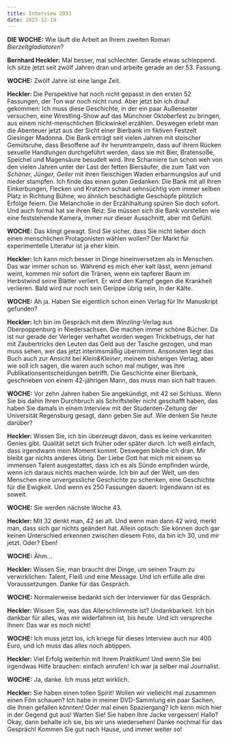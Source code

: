 ```yaml
---
title: Interview 2033
date: 2023-12-19
---
```

**DIE WOCHE:** Wie läuft die Arbeit an Ihrem zweiten Roman *Bierzeltgladiatoren*?

**Bernhard Heckler:** Mal besser, mal schlechter. Gerade etwas schleppend. Ich sitze jetzt seit zwölf Jahren dran und arbeite gerade an der 53. Fassung. 

**WOCHE:** Zwölf Jahre ist eine lange Zeit.

**Heckler:** Die Perspektive hat noch nicht gepasst in den ersten 52 Fassungen, der Ton war noch nicht rund. Aber jetzt bin ich drauf gekommen: Ich muss diese Geschichte, in der ein paar Außenseiter versuchen, eine Wrestling-Show auf das Münchner Oktoberfest zu bringen, aus einem nicht-menschlichen Blickwinkel erzählen. Deswegen erlebt man die Abenteuer jetzt aus der Sicht einer Bierbank im fiktiven Festzelt Giesinger Madonna. Die Bank erträgt seit vielen Jahren mit stoischer Gemütsruhe, dass Besoffene auf ihr herumtrampeln, dass auf ihrem Rücken sexuelle Handlungen durchgeführt werden, dass sie mit Bier, Bratensoße, Speichel und Magensäure besudelt wird. Ihre Scharniere tun schon weh von den vielen Jahren unter der Last der fetten Biersäufer, die zum Takt von *Schöner, Jünger, Geiler* mit ihren fleischigen Waden erbarmungslos auf und nieder stampfen. Ich finde das einen guten Gedanken: Die Bank mit all ihren Einkerbungen, Flecken und Kratzern schaut sehnsüchtig vom immer selben Platz in Richtung Bühne, wo ähnlich beschädigte Geschöpfe plötzlich Erfolge feiern. Die Melancholie in der Erzählhaltung spüren Sie doch sofort. Und auch formal hat sie ihren Reiz: Sie müssen sich die Bank vorstellen wie eine feststehende Kamera, immer nur dieser Ausschnitt, aber mit Gefühl.

**WOCHE:** Das klingt gewagt. Sind Sie sicher, dass Sie nicht lieber doch einen menschlichen Protagonisten wählen wollen? Der Markt für experimentelle Literatur ist ja eher klein. 

**Heckler:** Ich kann mich besser in Dinge hineinversetzen als in Menschen. Das war immer schon so. Während es mich eher kalt lässt, wenn jemand weint, kommen mir sofort die Tränen, wenn ein tapferer Baum im Herbstwind seine Blätter verliert. Er wird den Kampf gegen die Krankheit verlieren. Bald wird nur noch sein Gerippe übrig sein, in der Kälte.

**WOCHE:** Ah ja. Haben Sie eigentlich schon einen Verlag für Ihr Manuskript gefunden?

**Heckler:** Ich bin im Gespräch mit dem *Winzling*-Verlag aus Oberpoppenburg in Niedersachsen. Die machen immer schöne Bücher. Da ist nur gerade der Verleger verhaftet worden wegen Trickbetrugs, der hat mit Zaubertricks den Leuten das Geld aus der Tasche gezogen, und man muss sehen, wer das jetzt interimsmäßig übernimmt. Ansonsten liegt das Buch auch zur Ansicht bei *Klein&Kleiner*, meinem bisherigen Verlag, aber wie soll ich sagen, die waren auch schon mal mutiger, was ihre Publikationsentscheidungen betrifft. Die Geschichte einer Bierbank, geschrieben von einem 42-jährigen Mann, das muss man sich halt trauen.

**WOCHE:** Vor zehn Jahren haben Sie angekündigt, mit 42 sei Schluss. Wenn Sie bis dahin Ihren Durchbruch als Schriftsteller nicht geschafft haben, das haben Sie damals in einem Interview mit der Studenten-Zeitung der Universität Regensburg gesagt, dann geben Sie auf. Wie denken Sie heute darüber?

**Heckler:** Wissen Sie, ich bin überzeugt davon, dass es keine verkannten Genies gibt. Qualität setzt sich früher oder später durch. Ich weiß einfach, dass irgendwann mein Moment kommt. Deswegen bleibe ich dran. Mir bleibt gar nichts anderes übrig. Der Liebe Gott hat mich mit einem so immensen Talent ausgestattet, dass ich es als Sünde empfinden würde, wenn ich daraus nichts machen würde. Ich bin auf der Welt, um den Menschen eine unvergessliche Geschichte zu schenken, eine Geschichte für die Ewigkeit. Und wenn es 250 Fassungen dauert: Irgendwann ist es soweit.

**WOCHE:** Sie werden nächste Woche 43.

**Heckler:** Mit 32 denkt man, 42 sei alt. Und wenn man dann 42 wird, merkt man, dass sich gar nichts geändert hat. Allein optisch: Sie können doch gar keinen Unterschied erkennen zwischen diesem Foto, da bin ich 30, und mir jetzt. Oder? Eben!

**WOCHE:** Ähm...

**Heckler:** Wissen Sie, man braucht drei Dinge, um seinen Traum zu verwirklichen: Talent, Fleiß und eine Message. Und ich erfülle alle drei Voraussetzungen. Danke für das Gespräch.

**WOCHE:** Normalerweise bedankt sich der Interviewer für das Gespräch.

**Heckler:** Wissen Sie, was das Allerschlimmste ist? Undankbarkeit. Ich bin dankbar für alles, was mir widerfahren ist, bis heute. Und ich verspreche Ihnen: Das war es noch nicht!

**WOCHE:** Ich muss jetzt los, ich kriege für dieses Interview auch nur 400 Euro, und ich muss das alles noch abtippen.

**Heckler:** Viel Erfolg weiterhin mit Ihrem Praktikum! Und wenn Sie bei irgendwas Hilfe brauchen: einfach anrufen! Ich war ja selber mal Journalist.

**WOCHE:** Ja, danke. Ich muss jetzt wirklich.

**Heckler:** Sie haben einen tollen Spirit! Wollen wir vielleicht mal zusammen einen Film schauen? Ich habe in meiner DVD-Sammlung ein paar Sachen, die Ihnen gefallen könnten! Oder mal einen Spaziergang? Ich kenn mich hier in der Gegend gut aus! Warten Sie! Sie haben Ihre Jacke vergessen! Hallo? Okay, dann behalte ich sie, bis wir uns wiedersehen! Danke nochmal für das Gespräch! Kommen Sie gut nach Hause, und immer weiter so!
